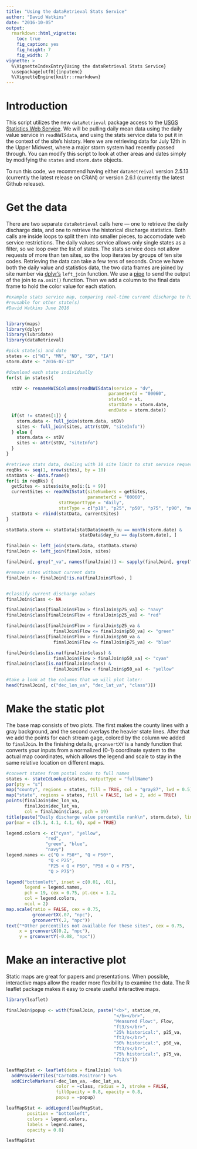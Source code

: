 ```yaml
---
title: "Using the dataRetrieval Stats Service"
author: "David Watkins"
date: "2016-10-05"
output: 
  rmarkdown::html_vignette:
    toc: true
    fig_caption: yes
    fig_height: 7
    fig_width: 7
vignette: >
  %\VignetteIndexEntry{Using the dataRetrieval Stats Service}
  \usepackage[utf8]{inputenc}
  %\VignetteEngine{knitr::rmarkdown}
---
```


# Introduction

This script utilizes the new `dataRetrieval` package access to the [USGS Statistics Web Service](http://waterservices.usgs.gov/rest/Statistics-Service.html).  We will be pulling daily mean data using the daily value service in `readNWISdata`, and using the stats service data to put it in the context of the site's history.  Here we are retrieving data for July 12th in the Upper Midwest, where a major storm system had recently passed through. You can modify this script to look at other areas and dates simply by modifying the `states` and `storm.date` objects.

To run this code, we recommend having either `dataRetreival` version 2.5.13 (currently the latest release on CRAN) or version 2.6.1 (currently the latest Github release).

# Get the data

There are two separate `dataRetrieval` calls here — one to retrieve the daily discharge data, and one to retrieve the historical discharge statistics.  Both calls are inside loops to split them into smaller pieces, to accomodate web service restrictions.  The daily values service allows only single states as a filter, so we loop over the list of states. The stats service does not allow requests of more than ten sites, so the loop iterates by groups of ten site codes.  Retrieving the data can take a few tens of seconds.  Once we have both the daily value and statistics data, the two data frames are joined by site number via [dplyr's](https://cran.rstudio.com/web/packages/dplyr/vignettes/introduction.html) `left_join` function.  We use a [pipe](https://cran.r-project.org/web/packages/magrittr/vignettes/magrittr.html) to send the output of the join to `na.omit()` function.  Then we add a column to the final data frame to hold the color value for each station.    
  
```r
#example stats service map, comparing real-time current discharge to history for each site
#reusable for other state(s)
#David Watkins June 2016


library(maps)
library(dplyr)
library(lubridate)
library(dataRetrieval)

#pick state(s) and date
states <- c("WI", "MN", "ND", "SD", "IA")
storm.date <- "2016-07-12"

#download each state individually
for(st in states){

  stDV <- renameNWISColumns(readNWISdata(service = "dv",
                                       parameterCd = "00060",
                                       stateCd = st,
                                       startDate = storm.date,
                                       endDate = storm.date))
  if(st != states[1]) {
    storm.data <- full_join(storm.data, stDV)
    sites <- full_join(sites, attr(stDV, "siteInfo"))
  } else {
    storm.data <- stDV
    sites <- attr(stDV, "siteInfo")
  }
}

#retrieve stats data, dealing with 10 site limit to stat service requests
reqBks <- seq(1, nrow(sites), by = 10)
statData <- data.frame()
for(i in reqBks) {
  getSites <- sites$site_no[i:(i + 9)]
  currentSites <- readNWISstat(siteNumbers = getSites,
                               parameterCd = "00060",
                    statReportType = "daily",
                    statType = c("p10", "p25", "p50", "p75", "p90", "mean"))
  statData <- rbind(statData, currentSites)
}

statData.storm <- statData[statData$month_nu == month(storm.date) &
                            statData$day_nu == day(storm.date), ]

finalJoin <- left_join(storm.data, statData.storm)
finalJoin <- left_join(finalJoin, sites)

finalJoin[, grep("_va", names(finalJoin))] <- sapply(finalJoin[, grep("_va", names(finalJoin))], function(x) as.numeric(x))

#remove sites without current data
finalJoin <- finalJoin[!is.na(finalJoin$Flow), ]


#classify current discharge values
finalJoin$class <- NA

finalJoin$class[finalJoin$Flow > finalJoin$p75_va] <- "navy"
finalJoin$class[finalJoin$Flow < finalJoin$p25_va] <- "red"

finalJoin$class[finalJoin$Flow > finalJoin$p25_va &
                  finalJoin$Flow <= finalJoin$p50_va] <- "green"
finalJoin$class[finalJoin$Flow > finalJoin$p50_va &
                  finalJoin$Flow <= finalJoin$p75_va] <- "blue"

finalJoin$class[is.na(finalJoin$class) &
                  finalJoin$Flow > finalJoin$p50_va] <- "cyan"
finalJoin$class[is.na(finalJoin$class) &
                  finalJoin$Flow < finalJoin$p50_va] <- "yellow"

#take a look at the columns that we will plot later:
head(finalJoin[, c("dec_lon_va", "dec_lat_va", "class")])
```

#  Make the static plot

The base map consists of two plots.  The first makes the county lines with a gray background, and the second overlays the heavier state lines.  After that we add the points for each stream gage, colored by the column we added to `finalJoin`.  In the finishing details, `grconvertXY` is a handy function that converts your inputs from a normalized (0-1) coordinate system to the actual map coordinates, which allows the legend and scale to stay in the same relative location on different maps. 

```r
#convert states from postal codes to full names
states <- stateCdLookup(states, outputType = "fullName")
par(pty = "s")
map("county", regions = states, fill = TRUE, col = "gray87", lwd = 0.5)
map("state", regions = states, fill = FALSE, lwd = 2, add = TRUE)
points(finalJoin$dec_lon_va,
       finalJoin$dec_lat_va,
       col = finalJoin$class, pch = 19)
title(paste("Daily discharge value percentile rank\n", storm.date), line = 1)
par(mar = c(5.1, 4.1, 4.1, 6), xpd = TRUE)

legend.colors <- c("cyan", "yellow",
               "red",
               "green", "blue",
               "navy")
legend.names <- c("Q > P50*", "Q < P50*",
                "Q < P25",
                "P25 < Q < P50", "P50 < Q < P75",
                "Q > P75")

legend("bottomleft", inset = c(0.01, .01),
       legend = legend.names,
       pch = 19, cex = 0.75, pt.cex = 1.2,
       col = legend.colors,
       ncol = 2)
map.scale(ratio = FALSE, cex = 0.75,
          grconvertX(.07, "npc"),
          grconvertY(.2, "npc"))
text("*Other percentiles not available for these sites", cex = 0.75,
     x = grconvertX(0.2, "npc"),
     y = grconvertY(-0.08, "npc"))
```

# Make an interactive plot

Static maps are great for papers and presentations. When possible, interactive maps allow the reader more flexibility to examine the data. The R leaflet package makes it easy to create useful interactive maps.

```r
library(leaflet)

finalJoin$popup <- with(finalJoin, paste("<b>", station_nm,
                                         "</b></br>",
                                         "Measured Flow:", Flow,
                                         "ft3/s</br>",
                                         "25% historical:", p25_va,
                                         "ft3/s</br>",
                                         "50% historical:", p50_va,
                                         "ft3/s</br>",
                                         "75% historical:", p75_va,
                                         "ft3/s"))

leafMapStat <- leaflet(data = finalJoin) %>%
  addProviderTiles("CartoDB.Positron") %>%
  addCircleMarkers(~dec_lon_va, ~dec_lat_va,
                   color = ~class, radius = 3, stroke = FALSE,
                   fillOpacity = 0.8, opacity = 0.8,
                   popup = ~popup)

leafMapStat <- addLegend(leafMapStat,
        position = "bottomleft",
        colors = legend.colors,
        labels = legend.names,
        opacity = 0.8)

leafMapStat
```

